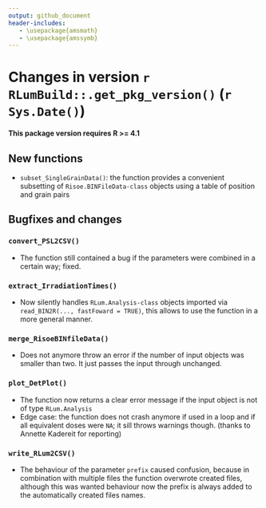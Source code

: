 ```yaml
---
output: github_document
header-includes:
   - \usepackage{amsmath}
   - \usepackage{amssymb}
---
```

<!-- NEWS.md was auto-generated by NEWS.Rmd. Please DO NOT edit by hand!-->

# Changes in version `r RLumBuild::.get_pkg_version()` (`r Sys.Date()`)

**This package version requires R >= 4.1**

## New functions
* `subset_SingleGrainData()`: the function provides a convenient subsetting of `Risoe.BINFileData-class` objects 
using a table of position and grain pairs 

## Bugfixes and changes

### `convert_PSL2CSV()` 
* The function still contained a bug if the parameters were combined in a certain way; fixed.

### `extract_IrradiationTimes()`
* Now silently handles `RLum.Analysis-class` objects imported via `read_BIN2R(..., fastFoward = TRUE)`, this allows to use the function in a more general manner.

### `merge_RisoeBINfileData()` 
* Does not anymore throw an error if the number of input objects was smaller than two. It just passes the input through unchanged.

### `plot_DetPlot()` 
* The function now returns a clear error message if the input object is not of type `RLum.Analysis`
* Edge case: the function does not crash anymore if used in a loop and if all equivalent doses were `NA`; 
it sill throws warnings though. (thanks to Annette Kadereit for reporting)

### `write_RLum2CSV()`
* The behaviour of the parameter `prefix` caused confusion, because in combination with multiple files the function 
overwrote created files, although this was wanted behaviour now the prefix is always added to the automatically created files names. 
